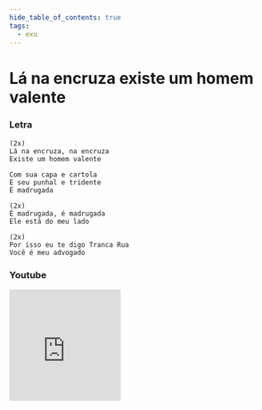 ```yaml
---
hide_table_of_contents: true
tags:
  - exu
---
```


# Lá na encruza existe um homem valente

### Letra

```text
(2x)
Lá na encruza, na encruza
Existe um homem valente

Com sua capa e cartola
E seu punhal e tridente
É madrugada

(2x)
É madrugada, é madrugada
Ele está do meu lado

(2x)
Por isso eu te digo Tranca Rua
Você é meu advogado
```

### Youtube

<iframe
  width="200"
  height="200"
  src="https://www.youtube.com/embed/W0eRcJDzzNY"
  title="YouTube video player"
  frameborder="0"
  allow="accelerometer; autoplay; clipboard-write; encrypted-media; gyroscope; picture-in-picture; web-share"
  referrerpolicy="strict-origin-when-cross-origin"
  allowfullscreen
></iframe>
